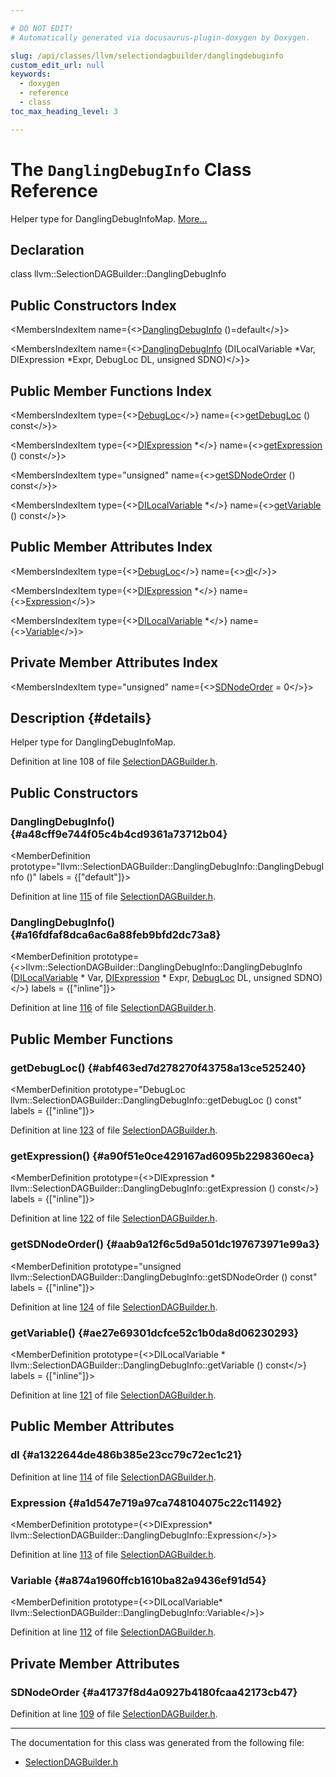 ```yaml
---

# DO NOT EDIT!
# Automatically generated via docusaurus-plugin-doxygen by Doxygen.

slug: /api/classes/llvm/selectiondagbuilder/danglingdebuginfo
custom_edit_url: null
keywords:
  - doxygen
  - reference
  - class
toc_max_heading_level: 3

---
```





# The `DanglingDebugInfo` Class Reference

<DoxygenPage pluginConfig={pluginConfig}>

Helper type for DanglingDebugInfoMap. <a href="#details">More...</a>

## Declaration

<CodeBlock>class llvm::SelectionDAGBuilder::DanglingDebugInfo</CodeBlock>

## Public Constructors Index

<MembersIndex>

<MembersIndexItem
  name={<><a href="#a48cff9e744f05c4b4cd9361a73712b04">DanglingDebugInfo</a> ()=default</>}>
</MembersIndexItem>

<MembersIndexItem
  name={<><a href="#a16fdfaf8dca6ac6a88feb9bfd2dc73a8">DanglingDebugInfo</a> (DILocalVariable &#42;Var, DIExpression &#42;Expr, DebugLoc DL, unsigned SDNO)</>}>
</MembersIndexItem>

</MembersIndex>

## Public Member Functions Index

<MembersIndex>

<MembersIndexItem
  type={<><a href="/docs/api/classes/llvm/debugloc">DebugLoc</a></>}
  name={<><a href="#abf463ed7d278270f43758a13ce525240">getDebugLoc</a> () const</>}>
</MembersIndexItem>

<MembersIndexItem
  type={<><a href="/docs/api/classes/llvm/diexpression">DIExpression</a> &#42;</>}
  name={<><a href="#a90f51e0ce429167ad6095b2298360eca">getExpression</a> () const</>}>
</MembersIndexItem>

<MembersIndexItem
  type="unsigned"
  name={<><a href="#aab9a12f6c5d9a501dc197673971e99a3">getSDNodeOrder</a> () const</>}>
</MembersIndexItem>

<MembersIndexItem
  type={<><a href="/docs/api/classes/llvm/dilocalvariable">DILocalVariable</a> &#42;</>}
  name={<><a href="#ae27e69301dcfce52c1b0da8d06230293">getVariable</a> () const</>}>
</MembersIndexItem>

</MembersIndex>

## Public Member Attributes Index

<MembersIndex>

<MembersIndexItem
  type={<><a href="/docs/api/classes/llvm/debugloc">DebugLoc</a></>}
  name={<><a href="#a1322644de486b385e23cc79c72ec1c21">dl</a></>}>
</MembersIndexItem>

<MembersIndexItem
  type={<><a href="/docs/api/classes/llvm/diexpression">DIExpression</a> &#42;</>}
  name={<><a href="#a1d547e719a97ca748104075c22c11492">Expression</a></>}>
</MembersIndexItem>

<MembersIndexItem
  type={<><a href="/docs/api/classes/llvm/dilocalvariable">DILocalVariable</a> &#42;</>}
  name={<><a href="#a874a1960ffcb1610ba82a9436ef91d54">Variable</a></>}>
</MembersIndexItem>

</MembersIndex>

## Private Member Attributes Index

<MembersIndex>

<MembersIndexItem
  type="unsigned"
  name={<><a href="#a41737f8d4a0927b4180fcaa42173cb47">SDNodeOrder</a> = 0</>}>
</MembersIndexItem>

</MembersIndex>

## Description {#details}

Helper type for DanglingDebugInfoMap.

Definition at line 108 of file <a href="/docs/api/files/lib/lib/codegen/lib/codegen/selectiondag/selectiondagbuilder-h">SelectionDAGBuilder.h</a>.

<SectionDefinition>

## Public Constructors

### DanglingDebugInfo() {#a48cff9e744f05c4b4cd9361a73712b04}

<MemberDefinition
  prototype="llvm::SelectionDAGBuilder::DanglingDebugInfo::DanglingDebugInfo ()"
  labels = {["default"]}>

Definition at line <a href="/docs/api/files/lib/lib/codegen/lib/codegen/selectiondag/selectiondagbuilder-h/#l00115">115</a> of file <a href="/docs/api/files/lib/lib/codegen/lib/codegen/selectiondag/selectiondagbuilder-h">SelectionDAGBuilder.h</a>.
</MemberDefinition>

### DanglingDebugInfo() {#a16fdfaf8dca6ac6a88feb9bfd2dc73a8}

<MemberDefinition
  prototype={<>llvm::SelectionDAGBuilder::DanglingDebugInfo::DanglingDebugInfo (<a href="/docs/api/classes/llvm/dilocalvariable">DILocalVariable</a> &#42; Var, <a href="/docs/api/classes/llvm/diexpression">DIExpression</a> &#42; Expr, <a href="/docs/api/classes/llvm/debugloc">DebugLoc</a> DL, unsigned SDNO)</>}
  labels = {["inline"]}>

Definition at line <a href="/docs/api/files/lib/lib/codegen/lib/codegen/selectiondag/selectiondagbuilder-h/#l00116">116</a> of file <a href="/docs/api/files/lib/lib/codegen/lib/codegen/selectiondag/selectiondagbuilder-h">SelectionDAGBuilder.h</a>.
</MemberDefinition>

</SectionDefinition>

<SectionDefinition>

## Public Member Functions

### getDebugLoc() {#abf463ed7d278270f43758a13ce525240}

<MemberDefinition
  prototype="DebugLoc llvm::SelectionDAGBuilder::DanglingDebugInfo::getDebugLoc () const"
  labels = {["inline"]}>

Definition at line <a href="/docs/api/files/lib/lib/codegen/lib/codegen/selectiondag/selectiondagbuilder-h/#l00123">123</a> of file <a href="/docs/api/files/lib/lib/codegen/lib/codegen/selectiondag/selectiondagbuilder-h">SelectionDAGBuilder.h</a>.
</MemberDefinition>

### getExpression() {#a90f51e0ce429167ad6095b2298360eca}

<MemberDefinition
  prototype={<>DIExpression &#42; llvm::SelectionDAGBuilder::DanglingDebugInfo::getExpression () const</>}
  labels = {["inline"]}>

Definition at line <a href="/docs/api/files/lib/lib/codegen/lib/codegen/selectiondag/selectiondagbuilder-h/#l00122">122</a> of file <a href="/docs/api/files/lib/lib/codegen/lib/codegen/selectiondag/selectiondagbuilder-h">SelectionDAGBuilder.h</a>.
</MemberDefinition>

### getSDNodeOrder() {#aab9a12f6c5d9a501dc197673971e99a3}

<MemberDefinition
  prototype="unsigned llvm::SelectionDAGBuilder::DanglingDebugInfo::getSDNodeOrder () const"
  labels = {["inline"]}>

Definition at line <a href="/docs/api/files/lib/lib/codegen/lib/codegen/selectiondag/selectiondagbuilder-h/#l00124">124</a> of file <a href="/docs/api/files/lib/lib/codegen/lib/codegen/selectiondag/selectiondagbuilder-h">SelectionDAGBuilder.h</a>.
</MemberDefinition>

### getVariable() {#ae27e69301dcfce52c1b0da8d06230293}

<MemberDefinition
  prototype={<>DILocalVariable &#42; llvm::SelectionDAGBuilder::DanglingDebugInfo::getVariable () const</>}
  labels = {["inline"]}>

Definition at line <a href="/docs/api/files/lib/lib/codegen/lib/codegen/selectiondag/selectiondagbuilder-h/#l00121">121</a> of file <a href="/docs/api/files/lib/lib/codegen/lib/codegen/selectiondag/selectiondagbuilder-h">SelectionDAGBuilder.h</a>.
</MemberDefinition>

</SectionDefinition>

<SectionDefinition>

## Public Member Attributes

### dl {#a1322644de486b385e23cc79c72ec1c21}

<MemberDefinition
  prototype="DebugLoc llvm::SelectionDAGBuilder::DanglingDebugInfo::dl">

Definition at line <a href="/docs/api/files/lib/lib/codegen/lib/codegen/selectiondag/selectiondagbuilder-h/#l00114">114</a> of file <a href="/docs/api/files/lib/lib/codegen/lib/codegen/selectiondag/selectiondagbuilder-h">SelectionDAGBuilder.h</a>.
</MemberDefinition>

### Expression {#a1d547e719a97ca748104075c22c11492}

<MemberDefinition
  prototype={<>DIExpression&#42; llvm::SelectionDAGBuilder::DanglingDebugInfo::Expression</>}>

Definition at line <a href="/docs/api/files/lib/lib/codegen/lib/codegen/selectiondag/selectiondagbuilder-h/#l00113">113</a> of file <a href="/docs/api/files/lib/lib/codegen/lib/codegen/selectiondag/selectiondagbuilder-h">SelectionDAGBuilder.h</a>.
</MemberDefinition>

### Variable {#a874a1960ffcb1610ba82a9436ef91d54}

<MemberDefinition
  prototype={<>DILocalVariable&#42; llvm::SelectionDAGBuilder::DanglingDebugInfo::Variable</>}>

Definition at line <a href="/docs/api/files/lib/lib/codegen/lib/codegen/selectiondag/selectiondagbuilder-h/#l00112">112</a> of file <a href="/docs/api/files/lib/lib/codegen/lib/codegen/selectiondag/selectiondagbuilder-h">SelectionDAGBuilder.h</a>.
</MemberDefinition>

</SectionDefinition>

<SectionDefinition>

## Private Member Attributes

### SDNodeOrder {#a41737f8d4a0927b4180fcaa42173cb47}

<MemberDefinition
  prototype="unsigned llvm::SelectionDAGBuilder::DanglingDebugInfo::SDNodeOrder = 0">

Definition at line <a href="/docs/api/files/lib/lib/codegen/lib/codegen/selectiondag/selectiondagbuilder-h/#l00109">109</a> of file <a href="/docs/api/files/lib/lib/codegen/lib/codegen/selectiondag/selectiondagbuilder-h">SelectionDAGBuilder.h</a>.
</MemberDefinition>

</SectionDefinition>

<hr/>

The documentation for this class was generated from the following file:

<ul>
<li><a href="/docs/api/files/lib/lib/codegen/lib/codegen/selectiondag/selectiondagbuilder-h">SelectionDAGBuilder.h</a></li>
</ul>

</DoxygenPage>
